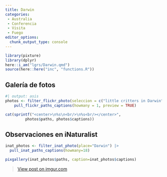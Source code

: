 ```yaml
---
title: Darwin
categories:
 - Australia
 - Conferencia
 - Visita
 - Fuego
editor_options: 
  chunk_output_type: console
---
```


```r
library(pixture)
library(dplyr)
here::i_am("lgrs/Darwin.qmd")
source(here::here("inc", "functions.R"))
```

## Galería de fotos


```r
#| output: asis
photos <- filter_flickr_photo(seleccion = c("little critters in Darwin", "Tortuga bebé")) |>
    pull_flickr_paths_captions(howmany = 1, preview = TRUE)

cat(sprintf("<center>\n%s\n<br/>\n%s<br/></center>", 
         photos$paths, photos$captions))
```

## Observaciones en iNaturalist


```r

inat_photos <- filter_inat_photo(place="Darwin") |>
  pull_inat_paths_captions(howmany=18)

pixgallery(inat_photos$paths, caption=inat_photos$captions)
```



<blockquote class="imgur-embed-pub" lang="en" data-id="sFif3IE"><a href="https://imgur.com/sFif3IE">View post on imgur.com</a></blockquote><script async src="//s.imgur.com/min/embed.js" charset="utf-8"></script>

